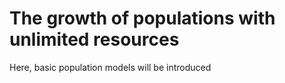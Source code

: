 # The growth of populations with unlimited resources

Here, basic population models will be introduced
